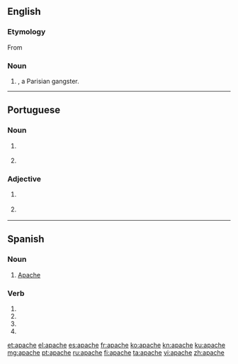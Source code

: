 {{also|Apache}}
==English==

===Etymology===
From {{etyl|fr|en}} {{term|lang=fr|apache}}

===Noun===
{{en-noun}}

# {{alternative capitalization of|Apache|nodot=yes}}, a Parisian gangster.

----

==Portuguese==

===Noun===
{{pt-noun|mf|s}}

# {{l/en|Apache}} {{gloss|Apache person}}
# {{l/en|Apache}} {{gloss|Apache language}}

===Adjective===
{{pt-adj|apach|e}}

# {{l/en|Apache}} {{gloss|of or relating to the Apache people and their culture}}
# {{l/en|Apache}} {{gloss|of or relating to the Apache language}}

----

==Spanish==

===Noun===
{{es-noun|mf}}

# [[Apache]]

===Verb===
{{es-verb-form|apachar}}
 
# {{es-verb form of|ending=ar|mood=imperative|pers=2|formal=yes|number=singular|apachar}}
# {{es-verb form of|ending=ar|mood=subjunctive|tense=present|pers=1|number=singular|apachar}}
# {{es-verb form of|ending=ar|mood=subjunctive|tense=present|pers=2|formal=yes|number=singular|apachar}}
# {{es-verb form of|ending=ar|mood=subjunctive|tense=present|pers=3|number=singular|apachar}}

[[et:apache]]
[[el:apache]]
[[es:apache]]
[[fr:apache]]
[[ko:apache]]
[[kn:apache]]
[[ku:apache]]
[[mg:apache]]
[[pt:apache]]
[[ru:apache]]
[[fi:apache]]
[[ta:apache]]
[[vi:apache]]
[[zh:apache]]